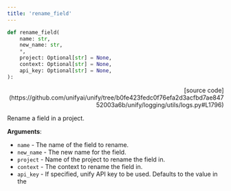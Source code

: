 ```yaml
---
title: 'rename_field'
---
```


```python
def rename_field(
    name: str,
    new_name: str,
    *,
    project: Optional[str] = None,
    context: Optional[str] = None,
    api_key: Optional[str] = None,
):
```

<p align="right">[source code](https://github.com/unifyai/unify/tree/b0fe423fedc0f76efa2d3acfbd7ae84752003a6b/unify/logging/utils/logs.py#L1796)</p>

Rename a field in a project.

**Arguments**:

- `name` - The name of the field to rename.
- `new_name` - The new name for the field.
- `project` - Name of the project to rename the field in.
- `context` - The context to rename the field in.
- `api_key` - If specified, unify API key to be used. Defaults to the value in the